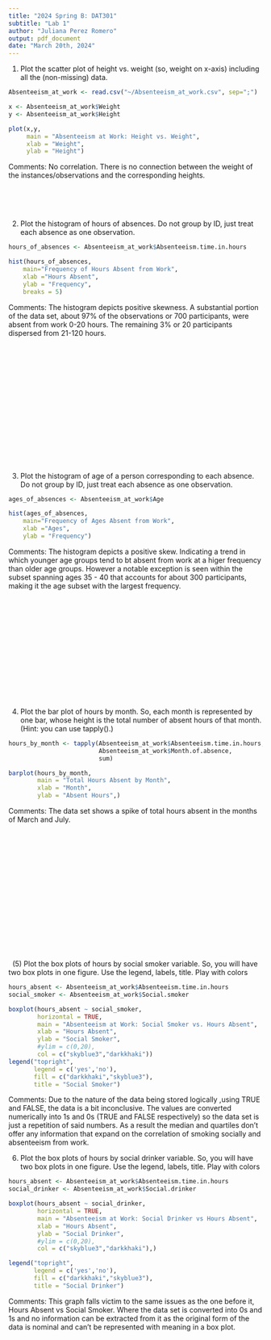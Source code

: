 ---
title: "2024 Spring B: DAT301"
subtitle: "Lab 1"
author: "Juliana Perez Romero"
output: pdf_document
date: "March 20th, 2024"
---

(1) Plot the scatter plot of height vs. weight (so, weight on x-axis) including all the (non-missing) data.

```{r}
Absenteeism_at_work <- read.csv("~/Absenteeism_at_work.csv", sep=";")

x <- Absenteeism_at_work$Weight
y <- Absenteeism_at_work$Height

plot(x,y, 
     main = "Absenteeism at Work: Height vs. Weight",
     xlab = "Weight", 
     ylab = "Height")

```
Comments: No correlation. There is no connection between the weight of the instances/observations and the corresponding heights.

&nbsp;  
&nbsp;  
&nbsp;
  
(2) Plot the histogram of hours of absences. Do not group by ID, just treat each absence as one
observation.

```{r}
hours_of_absences <- Absenteeism_at_work$Absenteeism.time.in.hours

hist(hours_of_absences, 
    main="Frequency of Hours Absent from Work", 
    xlab ="Hours Absent",
    ylab = "Frequency",
    breaks = 5)
```
Comments: The histogram depicts positive skewness. A substantial portion of the data set, about 97% of the observations or 700 participants, were absent from work 0-20 hours. The remaining 3% or 20 participants dispersed from 21-120 hours.


&nbsp;  
&nbsp;  
&nbsp;  
&nbsp;
&nbsp;  
&nbsp;  
&nbsp;  
&nbsp;
&nbsp;  
&nbsp;
&nbsp;  
&nbsp;  
&nbsp;
&nbsp;  
&nbsp;  
&nbsp;
&nbsp;  
&nbsp;  
&nbsp;

(3) Plot the histogram of age of a person corresponding to each absence. Do not group by ID, just
treat each absence as one observation.
```{r}
ages_of_absences <- Absenteeism_at_work$Age

hist(ages_of_absences, 
    main="Frequency of Ages Absent from Work", 
    xlab ="Ages",
    ylab = "Frequency")
```
Comments: The histogram depicts a positive skew. Indicating a trend in which younger age groups tend to bt absent from work at a higer frequency than older age groups. However a notable exception is seen within the subset spanning ages 35 - 40 that accounts for about 300 participants, making it the age subset with the largest frequency.

&nbsp;  
&nbsp;   
&nbsp;  
&nbsp;  
&nbsp;  
&nbsp;
&nbsp;  
&nbsp;  
&nbsp;  
&nbsp;
&nbsp;  
&nbsp;
&nbsp;  
&nbsp;  
&nbsp;
&nbsp;  

(4) Plot the bar plot of hours by month. So, each month is represented by one bar, whose height is
the total number of absent hours of that month. (Hint: you can use tapply().)

```{r}
hours_by_month <- tapply(Absenteeism_at_work$Absenteeism.time.in.hours,
                         Absenteeism_at_work$Month.of.absence, 
                         sum)

barplot(hours_by_month,
        main = "Total Hours Absent by Month",
        xlab = "Month",
        ylab = "Absent Hours",)
```
Comments: The data set shows a spike of total hours absent in the months of March and July.

&nbsp;  
&nbsp;   
&nbsp;  
&nbsp;  
&nbsp;  
&nbsp;
&nbsp;  
&nbsp;  
&nbsp;  
&nbsp;
&nbsp;  
&nbsp;
&nbsp;  
&nbsp;  
&nbsp;
&nbsp;  
&nbsp;  
&nbsp;
&nbsp;  
&nbsp;  
&nbsp;
(5) Plot the box plots of hours by social smoker variable. So, you will have two box plots in one
figure. Use the legend, labels, title. Play with colors

```{r}
hours_absent <- Absenteeism_at_work$Absenteeism.time.in.hours
social_smoker <- Absenteeism_at_work$Social.smoker

boxplot(hours_absent ~ social_smoker,
        horizontal = TRUE,
        main = "Absenteeism at Work: Social Smoker vs. Hours Absent",
        xlab = "Hours Absent",
        ylab = "Social Smoker",
        #ylim = c(0,20),
        col = c("skyblue3","darkkhaki"))
legend("topright",
       legend = c('yes','no'), 
       fill = c("darkkhaki","skyblue3"), 
       title = "Social Smoker")
```
Comments: Due to the nature of the data being stored logically ,using TRUE and FALSE, the data is a bit inconclusive. The values are converted numerically into 1s and 0s (TRUE and FALSE respectively) so the data set is just a repetition of said numbers. As a result the median and quartiles don't offer any information that expand on the correlation of smoking socially and absenteeism from work.

(6) Plot the box plots of hours by social drinker variable. So, you will have two box plots in one
figure. Use the legend, labels, title. Play with colors

```{r}
hours_absent <- Absenteeism_at_work$Absenteeism.time.in.hours
social_drinker <- Absenteeism_at_work$Social.drinker

boxplot(hours_absent ~ social_drinker, 
        horizontal = TRUE,
        main = "Absenteeism at Work: Social Drinker vs Hours Absent",
        xlab = "Hours Absent",
        ylab = "Social Drinker",
        #ylim = c(0,20),
        col = c("skyblue3","darkkhaki"),)

legend("topright",
       legend = c('yes','no'), 
       fill = c("darkkhaki","skyblue3"), 
       title = "Social Drinker")
```
Comments: This graph falls victim to the same issues as the one before it, Hours Absent vs Social Smoker. Where the data set is converted into 0s and 1s and no information can be extracted from it as the original form of the data is nominal and can't be represented with meaning in a box plot. 
